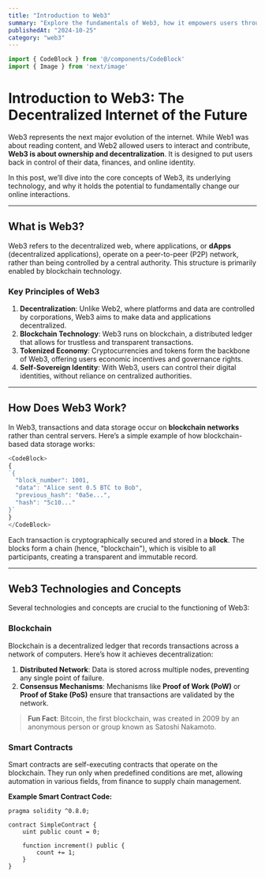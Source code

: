 ```yaml
---
title: "Introduction to Web3"
summary: "Explore the fundamentals of Web3, how it empowers users through decentralization, and why it could revolutionize the internet as we know it."
publishedAt: "2024-10-25"
category: "web3"
---
```


```js
import { CodeBlock } from '@/components/CodeBlock'
import { Image } from 'next/image'
```

# Introduction to Web3: The Decentralized Internet of the Future

Web3 represents the next major evolution of the internet. While Web1 was about reading content, and Web2 allowed users to interact and contribute, **Web3 is about ownership and decentralization**. It is designed to put users back in control of their data, finances, and online identity.

In this post, we’ll dive into the core concepts of Web3, its underlying technology, and why it holds the potential to fundamentally change our online interactions.

---

## What is Web3?

Web3 refers to the decentralized web, where applications, or **dApps** (decentralized applications), operate on a peer-to-peer (P2P) network, rather than being controlled by a central authority. This structure is primarily enabled by blockchain technology.

### Key Principles of Web3

1. **Decentralization**: Unlike Web2, where platforms and data are controlled by corporations, Web3 aims to make data and applications decentralized.
2. **Blockchain Technology**: Web3 runs on blockchain, a distributed ledger that allows for trustless and transparent transactions.
3. **Tokenized Economy**: Cryptocurrencies and tokens form the backbone of Web3, offering users economic incentives and governance rights.
4. **Self-Sovereign Identity**: With Web3, users can control their digital identities, without reliance on centralized authorities.

---

## How Does Web3 Work?

In Web3, transactions and data storage occur on **blockchain networks** rather than central servers. Here’s a simple example of how blockchain-based data storage works:
```js
<CodeBlock>
{
`{
  "block_number": 1001,
  "data": "Alice sent 0.5 BTC to Bob",
  "previous_hash": "0a5e...",
  "hash": "5c10..."
}`
}
</CodeBlock>
```

Each transaction is cryptographically secured and stored in a **block**. The blocks form a chain (hence, "blockchain"), which is visible to all participants, creating a transparent and immutable record.

---

## Web3 Technologies and Concepts

Several technologies and concepts are crucial to the functioning of Web3:

### Blockchain

Blockchain is a decentralized ledger that records transactions across a network of computers. Here’s how it achieves decentralization:

1. **Distributed Network**: Data is stored across multiple nodes, preventing any single point of failure.
2. **Consensus Mechanisms**: Mechanisms like **Proof of Work (PoW)** or **Proof of Stake (PoS)** ensure that transactions are validated by the network.

> **Fun Fact**: Bitcoin, the first blockchain, was created in 2009 by an anonymous person or group known as Satoshi Nakamoto.

### Smart Contracts

Smart contracts are self-executing contracts that operate on the blockchain. They run only when predefined conditions are met, allowing automation in various fields, from finance to supply chain management.

**Example Smart Contract Code:**

```solidity
pragma solidity ^0.8.0;

contract SimpleContract {
    uint public count = 0;

    function increment() public {
        count += 1;
    }
}
